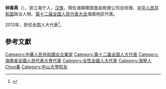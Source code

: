 '''钟春燕'''（{{bd|1962年||}}），浙江海宁人，[[汉族|汉族]]，現任海南椰国食品有限公司总经理、[[中华人民共和国|中华人民共和国]]政治人物、[[第十二届全国人民代表大会|第十二届全国人民代表大会]]海南地区代表。

2013年，担任全国人大代表<ref>{{cite news|title=全国人大代表信息-钟春燕|url= http://210.82.31.1:8084/delegate/viewDelegate.action?dbid=122031|accessdate=2013-04-05|newspaper=全国人大网|archive-url=https://web.archive.org/web/20160305235804/http://www.npc.gov.cn/delegate/viewDelegate.action?dbid=122031|archive-date=2016-03-05|dead-url=yes}}</ref>。

==參考文獻==
{{reflist}}
{{中国政治人物小作品}}

{{DEFAULTSORT:Zhong chunyan}}
[[Category:中華人民共和國女企業家|Category:中華人民共和國女企業家]]
[[Category:第十二届全国人大代表|Category:第十二届全国人大代表]]
[[Category:海南省全國人民代表大會代表|Category:海南省全國人民代表大會代表]]
[[Category:女性全國人大代表|Category:女性全國人大代表]]
[[Category:海寧人|Category:海寧人]]
[[Category:鍾姓|Chun春]]
[[Category:中山大學校友|Category:中山大學校友]]